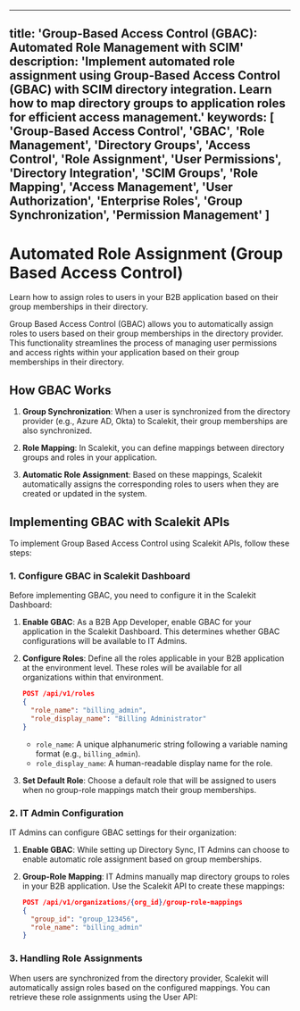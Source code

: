 
---
title: 'Group-Based Access Control (GBAC): Automated Role Management with SCIM'
description: 'Implement automated role assignment using Group-Based Access Control (GBAC) with SCIM directory integration. Learn how to map directory groups to application roles for efficient access management.'
keywords: [
  'Group-Based Access Control',
  'GBAC',
  'Role Management',
  'Directory Groups',
  'Access Control',
  'Role Assignment',
  'User Permissions',
  'Directory Integration',
  'SCIM Groups',
  'Role Mapping',
  'Access Management',
  'User Authorization',
  'Enterprise Roles',
  'Group Synchronization',
  'Permission Management'
]
---

# Automated Role Assignment (Group Based Access Control)

<Subtitle>
    Learn how to assign roles to users in your B2B application based on their group memberships in their directory.
</Subtitle>

Group Based Access Control (GBAC) allows you to automatically assign roles to
users based on their group memberships in the directory provider. This
functionality streamlines the process of managing user permissions and access
rights within your application based on their group memberships in their
directory.

## How GBAC Works

1. **Group Synchronization**: When a user is synchronized from the directory
   provider (e.g., Azure AD, Okta) to Scalekit, their group memberships are also
   synchronized.

2. **Role Mapping**: In Scalekit, you can define mappings between directory
   groups and roles in your application.

3. **Automatic Role Assignment**: Based on these mappings, Scalekit
   automatically assigns the corresponding roles to users when they are created
   or updated in the system.

## Implementing GBAC with Scalekit APIs

To implement Group Based Access Control using Scalekit APIs, follow these steps:

### 1. Configure GBAC in Scalekit Dashboard

Before implementing GBAC, you need to configure it in the Scalekit Dashboard:

1. **Enable GBAC**: As a B2B App Developer, enable GBAC for your application in
   the Scalekit Dashboard. This determines whether GBAC configurations will be
   available to IT Admins.

2. **Configure Roles**: Define all the roles applicable in your B2B application
   at the environment level. These roles will be available for all organizations
   within that environment.

   ```json
   POST /api/v1/roles
   {
     "role_name": "billing_admin",
     "role_display_name": "Billing Administrator"
   }
   ```

   - `role_name`: A unique alphanumeric string following a variable naming
     format (e.g., `billing_admin`).
   - `role_display_name`: A human-readable display name for the role.

3. **Set Default Role**: Choose a default role that will be assigned to users
   when no group-role mappings match their group memberships.

### 2. IT Admin Configuration

IT Admins can configure GBAC settings for their organization:

1. **Enable GBAC**: While setting up Directory Sync, IT Admins can choose to
   enable automatic role assignment based on group memberships.

2. **Group-Role Mapping**: IT Admins manually map directory groups to roles in
   your B2B application. Use the Scalekit API to create these mappings:

   ```json
   POST /api/v1/organizations/{org_id}/group-role-mappings
   {
     "group_id": "group_123456",
     "role_name": "billing_admin"
   }
   ```

### 3. Handling Role Assignments

When users are synchronized from the directory provider, Scalekit will
automatically assign roles based on the configured mappings. You can retrieve
these role assignments using the User API:
